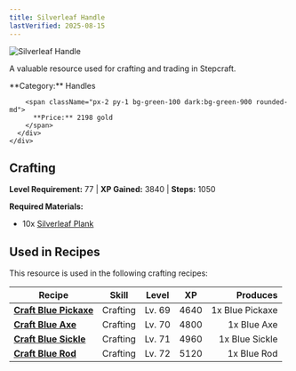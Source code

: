 ```yaml
---
title: Silverleaf Handle
lastVerified: 2025-08-15
---
```


<div className="flex items-start gap-6 mb-8">
  <div className="flex-shrink-0">
    <img src="/assets/resources/carpentry/silverleaf_handle.png" alt="Silverleaf Handle" className="w-24 h-24 border rounded-lg" />
  </div>
  <div className="flex-1">
    <div className="space-y-2">
      <p className="text-lg text-muted-foreground">A valuable resource used for crafting and trading in Stepcraft.</p>
      <div className="flex flex-wrap gap-4 text-sm">
        <span className="px-2 py-1 bg-blue-100 dark:bg-blue-900 rounded-md">
          **Category:** Handles
        </span>
        
        <span className="px-2 py-1 bg-green-100 dark:bg-green-900 rounded-md">
          **Price:** 2198 gold
        </span>
      </div>
    </div>
  </div>
</div>

## Crafting
**Level Requirement:** 77 | **XP Gained:** 3840 | **Steps:** 1050


**Required Materials:**
- 10x [Silverleaf Plank](/docs/resources/individual/silverleaf_plank)


## Used in Recipes

This resource is used in the following crafting recipes:

| Recipe | Skill | Level | XP | Produces |
|--------|-------|-------|----|---------:|
| **[Craft Blue Pickaxe](/docs/items/individual/blue_pickaxe)** | Crafting | Lv. 69 | 4640 | 1x Blue Pickaxe |
| **[Craft Blue Axe](/docs/items/individual/blue_axe)** | Crafting | Lv. 70 | 4800 | 1x Blue Axe |
| **[Craft Blue Sickle](/docs/items/individual/blue_sickle)** | Crafting | Lv. 71 | 4960 | 1x Blue Sickle |
| **[Craft Blue Rod](/docs/items/individual/blue_rod)** | Crafting | Lv. 72 | 5120 | 1x Blue Rod |
